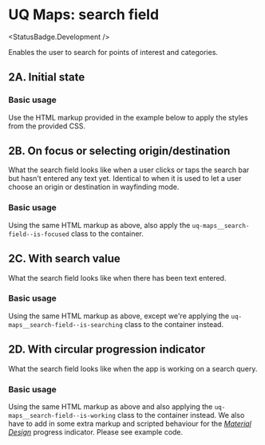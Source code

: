 
<Meta of={UqMaps2SearchBoxStories} />

# UQ Maps: search field

<StatusBadge.Development />

Enables the user to search for points of interest and categories.

## 2A. Initial state

### Basic usage

Use the HTML markup provided in the example below to apply the styles from the
provided CSS.

<Canvas of={UqMaps2SearchBoxStories.searchField} />

## 2B. On focus or selecting origin/destination

What the search field looks like when a user clicks or taps the search bar but
hasn't entered any text yet. Identical to when it is used to let a user choose
an origin or destination in wayfinding mode.

### Basic usage

Using the same HTML markup as above, also apply the `uq-maps__search-field--is-focused`
class to the container.

<Canvas of={UqMaps2SearchBoxStories.searchFieldFocused} />

## 2C. With search value

What the search field looks like when there has been text entered.

### Basic usage

Using the same HTML markup as above, except we're applying the `uq-maps__search-field--is-searching`
class to the container instead.

<Canvas of={UqMaps2SearchBoxStories.searchFieldSearching} />

## 2D. With circular progression indicator

What the search field looks like when the app is working on a search query.

### Basic usage

Using the same HTML markup as above and also applying the `uq-maps__search-field--is-working`
class to the container instead. We also have to add in some extra markup and
scripted behaviour for the [_Material Design_][1] progress indicator. Please see
example code.

<Canvas of={UqMaps2SearchBoxStories.searchFieldWorking} />

[1]: https://material.io/components/progress-indicators#circular-progress-indicators
[2]: https://material.io/develop/web/components/progress-indicator
